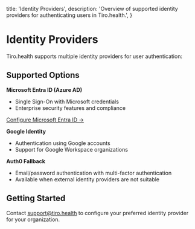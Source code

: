   title: 'Identity Providers',
  description:
    'Overview of supported identity providers for authenticating users in Tiro.health.',
}

# Identity Providers

Tiro.health supports multiple identity providers for user authentication:

## Supported Options

**Microsoft Entra ID (Azure AD)**
- Single Sign-On with Microsoft credentials
- Enterprise security features and compliance

[Configure Microsoft Entra ID →](/identity-provider/microsoft-entra-id)

**Google Identity**
- Authentication using Google accounts
- Support for Google Workspace organizations

**Auth0 Fallback**
- Email/password authentication with multi-factor authentication
- Available when external identity providers are not suitable

## Getting Started

Contact [support@tiro.health](mailto:support@tiro.health) to configure your preferred identity provider for your organization.